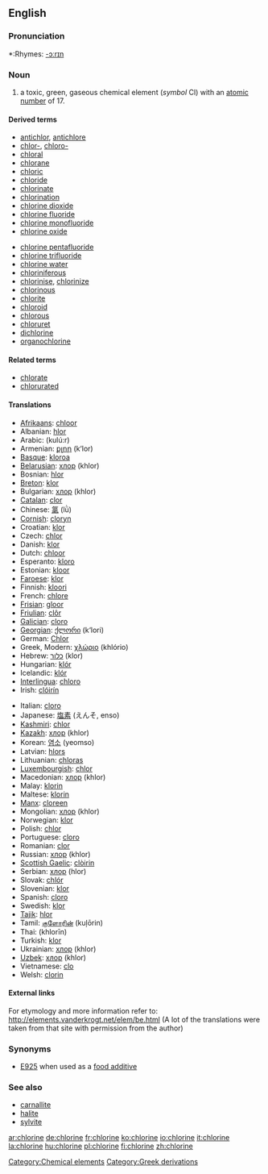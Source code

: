 ==English==
{{elements|Cl|sulfur|S|argon|Ar}}

===Pronunciation===
*:Rhymes: [[Rhymes:English:-ɔːrɪn|-ɔːrɪn]]

=== Noun ===
{{en-noun-unc}}
{{wikipedia}}

#a toxic, green, gaseous chemical element (''symbol'' Cl) with an [[atomic number]] of 17.

====Derived terms====
{{top2}}
*[[antichlor]], [[antichlore]]
*[[chlor-]], [[chloro-]]
*[[chloral]]
*[[chlorane]]
*[[chloric]]
*[[chloride]]
*[[chlorinate]]
*[[chlorination]]
*[[chlorine dioxide]]
*[[chlorine fluoride]]
*[[chlorine monofluoride]]
*[[chlorine oxide]]
{{mid2}}
*[[chlorine pentafluoride]]
*[[chlorine trifluoride]]
*[[chlorine water]]
*[[chloriniferous]]
*[[chlorinise]], [[chlorinize]]
*[[chlorinous]]
*[[chlorite]]
*[[chloroid]]
*[[chlorous]]
*[[chloruret]]
*[[dichlorine]]
*[[organochlorine]]
{{bottom}}

====Related terms====
*[[chlorate]]
*[[chlorurated]]

==== Translations ====
{{top}}
*[[Afrikaans]]: [[chloor]]
*Albanian: [[hlor]]
*Arabic: {{ARchar|[[كلور]]}} (kulú:r) {{m}}
*Armenian: [[քլոր]] (k‘lor)
*[[Basque]]: [[kloroa]]
*[[Belarusian]]: [[хлор]] (khlor) {{m}}
*Bosnian: [[hlor]]
*[[Breton]]: [[klor]] {{m}}
*Bulgarian: [[хлор]] (khlor) {{m}}
*[[Catalan]]: [[clor]]
*Chinese: [[氯]] (lǜ)
*[[Cornish]]: [[cloryn]]
*Croatian: [[klor]]
*Czech: [[chlor]]
*Danish: [[klor]]
*Dutch: [[chloor]] {{m}}
*Esperanto: [[kloro]]
*Estonian: [[kloor]]
*[[Faroese]]: [[klor]]
*Finnish: [[kloori]]
*French: [[chlore]] {{m}}
*[[Frisian]]: [[gloor]]
*[[Friulian]]: [[clôr]]
*[[Galician]]: [[cloro]]
*[[Georgian]]: [[ქლორი]] (k‘lori)
*German: [[Chlor]] {{n}}
*Greek, Modern: [[χλώριο]] (khlório) {{n}}
*Hebrew: [[כלור]] (klor)
*Hungarian: [[klór]]
*Icelandic: [[klór]]
*[[Interlingua]]: [[chloro]]
*Irish: [[clóirín]]
{{mid}}
*Italian: [[cloro]] {{m}}
*Japanese: [[塩素]] (えんそ, enso)
*[[Kashmiri]]: [[chlor]]
*[[Kazakh]]: [[хлор]] (khlor)
*Korean: [[염소]] (yeomso)
*Latvian: [[hlors]]
*Lithuanian: [[chloras]]
*[[Luxembourgish]]: [[chlor]]
*Macedonian: [[хлор]] (khlor) {{m}}
*Malay: [[klorin]]
*Maltese: [[klorin]]
*[[Manx]]: [[cloreen]]
*Mongolian: [[хлор]] (khlor)
*Norwegian: [[klor]]
*Polish: [[chlor]] {{m}}
*Portuguese: [[cloro]] {{m}}
*Romanian: [[clor]] {{n}}
*Russian: [[хлор]] (khlor) {{m}}
*[[Scottish Gaelic]]: [[clòirin]]
*Serbian: [[хлор]] (hlor) {{m}}
*Slovak: [[chlór]]
*Slovenian: [[klor]]
*Spanish: [[cloro]] {{m}}
*Swedish: [[klor]]
*[[Tajik]]: [[hlor]]
*Tamil: [[குளோரின்]] (kuļōrin)
*Thai: {{THchar|[[คลอรีน]]}} (khlorīn)
*Turkish: [[klor]]
*Ukrainian: [[хлор]] (khlor) {{m}}
*[[Uzbek]]: [[хлор]] (khlor)
*Vietnamese: [[clo]]
*Welsh: [[clorin]]
{{bottom}}

====External links====
For etymology and more information refer to:
http://elements.vanderkrogt.net/elem/be.html
(A lot of the translations were taken from that site with permission from the author)

===Synonyms===
*[[E925]] when used as a [[food additive]]

===See also===
*[[carnallite]]
*[[halite]]
*[[sylvite]]

[[Category:Chemical elements]]
[[Category:Greek derivations]]

[[ar:chlorine]]
[[de:chlorine]]
[[fr:chlorine]]
[[ko:chlorine]]
[[io:chlorine]]
[[it:chlorine]]
[[la:chlorine]]
[[hu:chlorine]]
[[pl:chlorine]]
[[fi:chlorine]]
[[zh:chlorine]]